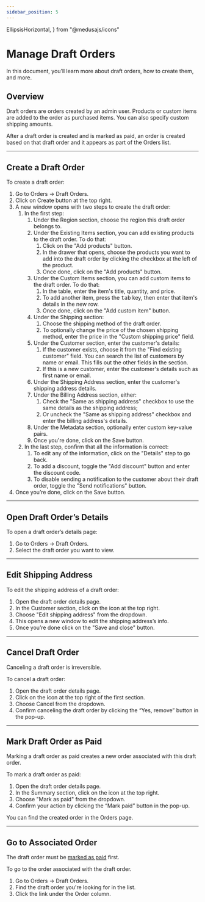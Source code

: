 ```yaml
---
sidebar_position: 5
---
```


  EllipsisHorizontal, 
} from "@medusajs/icons"

# Manage Draft Orders

In this document, you’ll learn more about draft orders, how to create them, and more.

## Overview

Draft orders are orders created by an admin user. Products or custom items are added to the order as purchased items. You can also specify custom shipping amounts.

After a draft order is created and is marked as paid, an order is created based on that draft order and it appears as part of the Orders list.

---

## Create a Draft Order

To create a draft order:

<!-- TODO check steps after #3 -->

1. Go to Orders → Draft Orders.
2. Click on Create button at the top right.
3. A new window opens with two steps to create the draft order:
    1. In the first step:
        1. Under the Region section, choose the region this draft order belongs to.
        2. Under the Existing Items section, you can add existing products to the draft order. To do that:
            1. Click on the "Add products" button.
            2. In the drawer that opens, choose the products you want to add into the draft order by clicking the checkbox at the left of the product.
            3. Once done, click on the "Add products" button.
        3. Under the Custom Items section, you can add custom items to the draft order. To do that:
            1. In the table, enter the item's title, quantity, and price.
            2. To add another item, press the <Kbd>tab</Kbd> key, then enter that item's details in the new row.
            3. Once done, click on the "Add custom item" button.
        4. Under the Shipping section:
            1. Choose the shipping method of the draft order.
            2. To optionally change the price of the chosen shipping method, enter the price in the "Custom shipping price" field.
        5. Under the Customer section, enter the customer's details:
            1. If the customer exists, choose it from the "Find existing customer" field. You can search the list of customers by name or email. This fills out the other fields in the section.
            2. If this is a new customer, enter the customer's details such as first name or email.
        6. Under the Shipping Address section, enter the customer's shipping address details.
        7. Under the Billing Address section, either:
            1. Check the "Same as shipping address" checkbox to use the same details as the shipping address;
            2. Or uncheck the "Same as shipping address" checkbox and enter the billing address's details.
        8. Under the Metadata section, optionally enter custom key-value pairs.
        9. Once you're done, click on the Save button.
    6. In the last step, confirm that all the information is correct:
        1. To edit any of the information, click on the "Details" step to go back.
        2. To add a discount, toggle the "Add discount" button and enter the discount code.
        3. To disable sending a notification to the customer about their draft order, toggle the "Send notifications" button.
4. Once you’re done, click on the Save button.

---

## Open Draft Order’s Details

To open a draft order’s details page:

1. Go to Orders → Draft Orders.
2. Select the draft order you want to view.

---

## Edit Shipping Address

<!-- TODO check steps after #3 -->

To edit the shipping address of a draft order:

1. Open the draft order details page.
2. In the Customer section, click on the <InlineIcon Icon={EllipsisHorizontal} alt="three dots" /> icon at the top right.
3. Choose "Edit shipping address" from the dropdown.
4. This opens a new window to edit the shipping address’s info.
5. Once you’re done click on the "Save and close" button.

---

## Cancel Draft Order

<Note type="warning">

Canceling a draft order is irreversible.

</Note>

<!-- TODO check steps after #2 -->

To cancel a draft order:

1. Open the draft order details page.
2. Click on the <InlineIcon Icon={EllipsisHorizontal} alt="three dots" /> icon at the top right of the first section.
3. Choose Cancel from the dropdown.
4. Confirm canceling the draft order by clicking the “Yes, remove” button in the pop-up.

---

## Mark Draft Order as Paid

<Note>

Marking a draft order as paid creates a new order associated with this draft order.

</Note>

<!-- TODO check steps after #2 -->

To mark a draft order as paid:

1. Open the draft order details page.
2. In the Summary section, click on the <InlineIcon Icon={EllipsisHorizontal} alt="three dots" /> icon at the top right.
3. Choose "Mark as paid" from the dropdown.
4. Confirm your action by clicking the “Mark paid” button in the pop-up.

You can find the created order in the Orders page.

---

## Go to Associated Order

<Note type="check">

The draft order must be [marked as paid](#mark-draft-order-as-paid) first.

</Note>

To go to the order associated with the draft order.

1. Go to Orders → Draft Orders.
2. Find the draft order you're looking for in the list.
3. Click the link under the Order column.
